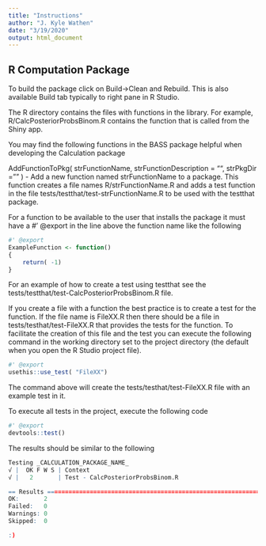 ```yaml
---
title: "Instructions"
author: "J. Kyle Wathen"
date: "3/19/2020"
output: html_document
---
```

## R Computation Package
To build the package click on Build->Clean and Rebuild.   This is also available Build tab typically to right pane in R Studio. 

The R directory contains the files with functions in the library.   For example, R/CalcPosteriorProbsBinom.R contains the function that is called from the Shiny app.  

You may find the following functions in the BASS package helpful when developing the Calculation package

AddFunctionToPkg( strFunctionName, strFunctionDescription = "", strPkgDir = "" ) - Add a new function named strFunctionName to a package.  This function creates a file names R/strFunctionName.R
and adds a test function in the file tests/testthat/test-strFunctionName.R to be used with the testthat package.


For a function to be available to the user that installs the package it must have a #' @export in the line above the function name like the following

```r
#' @export
ExampleFunction <- function()
{
    return( -1) 
}
```



For an example of how to create a test using testthat see the tests/testthat/test-CalcPosteriorProbsBinom.R file.   

If you create a file with a function the best practice is to create a test for the function.  If the file name is FileXX.R then there should be a file in tests/testhat/test-FileXX.R that provides the tests for the function.  To facilitate the creation of this file and the test you can execute the following command in the working directory set to the project directory (the default when you open the R Studio project file).

```r
#' @export
usethis::use_test( "FileXX")
```

The command above will create the tests/testhat/test-FileXX.R file with an example test in it.

To execute all tests in the project, execute the following code
```r
#' @export
devtools::test()
```

The results should be similar to the following

```r
Testing _CALCULATION_PACKAGE_NAME_
√ |  OK F W S | Context
√ |   2       | Test - CalcPosteriorProbsBinom.R

== Results =====================================================================
OK:       2
Failed:   0
Warnings: 0
Skipped:  0

:)
```

